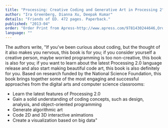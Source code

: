 ```yaml
---
title: "Processing: Creative Coding and Generative Art in Processing 2"
author: "Ira Greenberg, Dianna Xu, Deepak Kumar"
details: "Friends of ED. 472 pages. Paperback."
published: "2013-04"
order: "Order Print from Apress-http://www.apress.com/9781430244646,Order from Amazon-http://www.amazon.com/gp/product/143024464X/ref=as_li_ss_tl?ie=UTF8&camp=1789&creative=390957&creativeASIN=143024464X&linkCode=as2&tag=processing09-20"
language: ""
---
```


The authors write, "If you’ve been curious about coding, but the thought of it also makes you nervous, this book is for you; if you consider yourself a creative person, maybe worried programming is too non-creative, this book is also for you; if you want to learn about the latest Processing 2.0 language release and also start making beautiful code art, this book is also definitely for you. Based on research funded by the National Science Foundation, this book brings together some of the most engaging and successful approaches from the digital arts and computer science classrooms:

- Learn the latest features of Processing 2.0
- Gain a solid understanding of coding concepts, such as design, analysis, and object-oriented programming
- Generate algorithmic art
- Code 2D and 3D interactive animations
- Create a visualization based on big data"
